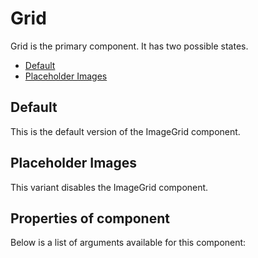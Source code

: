 
<Meta title="Cobalt UI Library/Navigation Components/Grid" component={Table} />

# Grid

Grid is the primary component. It has two possible states.

- [Default](#default)
- [Placeholder Images](#placeholder)

<a id="default" />

## Default

This is the default version of the ImageGrid component.

<Canvas>
  <Story id="cobalt-ui-library-grid-components-image-grid--default-story" />
</Canvas>

<a id="placeholder" />

## Placeholder Images

This variant disables the ImageGrid component.

<Canvas>
  <Story id="cobalt-ui-library-grid-components-image-grid--placeholder-images" />
</Canvas>

## Properties of component

Below is a list of arguments available for this component:

<ArgsTable of={Table} />
